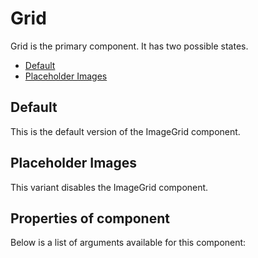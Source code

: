 
<Meta title="Cobalt UI Library/Navigation Components/Grid" component={Table} />

# Grid

Grid is the primary component. It has two possible states.

- [Default](#default)
- [Placeholder Images](#placeholder)

<a id="default" />

## Default

This is the default version of the ImageGrid component.

<Canvas>
  <Story id="cobalt-ui-library-grid-components-image-grid--default-story" />
</Canvas>

<a id="placeholder" />

## Placeholder Images

This variant disables the ImageGrid component.

<Canvas>
  <Story id="cobalt-ui-library-grid-components-image-grid--placeholder-images" />
</Canvas>

## Properties of component

Below is a list of arguments available for this component:

<ArgsTable of={Table} />
